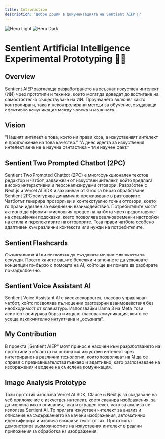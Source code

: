 ```yaml
---
title: Introduction
description: 'Добре дошли в документацията на Sentient AIEP 🚀'
---
```


<img
  className="block dark:hidden"
  src="/images/hero.png"
  alt="Hero Light"
/>
<img
  className="hidden dark:block"
  src="/images/hero.png"
  alt="Hero Dark"
/>

# Sentient Artificial Intelligence Experimental Prototyping 👋🏽

## Overview
Sentient AIEP разглежда разработването на осъзнат изкуствен интелект (ИИ) чрез прототипи и техники, които могат да доведат до постигане на самостоятелно съществуване на ИИ. Проучването включва както контролирани, така и неконтролирани методи за обучение, създаващи ефективна комуникация между човека и машината.

## Vision
"Нашият интелект е това, което ни прави хора, а изкуственият интелект е продължение на това качество." "А днес идеята за изкуствения интелект вече не е научна фантастика – тя е научен факт."

## Sentient Two Prompted Chatbot (2PC)
Sentient Two Prompted Chatbot (2PC) е многофункционален текстов редактор и чатбот, задвижван от изкуствен интелект, който предлага високо интерактивни и персонализируеми отговори. Разработен с Next.js и Vercel AI SDK и захранван от Groq за бързо обработване, Sentient 2PC осигурява динамично преживяване в разговорите. Чатботът генерира прозорливи и контекстуално точни отговори, което го прави идеален за ежедневни взаимодействия. Потребителите могат активно да оформят мисловния процес на чатбота чрез предоставяне на специфични подсказки, което позволява реалновременни настройки на стила и перспективите на отговорите. Това прави чатбота особено адаптивен към различни контексти или нужди на потребителите.

## Sentient Flashcards
Съзнателният AI ви позволява да създавате мощни флашкарти за секунди. Просто качете вашите бележки и започнете да усвоявате концепции по-бързо с помощта на AI, който ще ви помага да разбирате по-задълбочено.

## Sentient Voice Assistant AI
Sentient Voice Assistant AI е високоскоростен, гласово управляван чатбот, който позволява пълноценни разговорни взаимодействия без необходимост от клавиатура. Използвайки Llama 3 на Meta, този асистент осигурява бърза и изцяло гласова комуникация, която се усеща изключително интуитивна и „осъзната“.

## My Contribution
В проекта „Sentient AIEP“ моят принос е насочен към разработването на прототипи в областта на осъзнатия изкуствен интелект чрез интегриране на различни технологии, които позволяват на AI да се справя с предизвикателства гъвкаво и адаптивно, като разпознаване на изображения и водене на смислена комуникация.

## Image Analysis Prototype
Този прототип използва Vercel AI SDK, Claude и Next.js за създаване на уеб приложение с изкуствен интелект, което сканира изображения, за да извлича както описания, така и вграден текст, като за анализа се използва Sentient AI. То прилага изкуствен интелект за анализ и описание на съдържанието на качени изображения, автоматично идентифицира и извлича всякакъв текст от тях. Прототипът демонстрира възможностите на изкуствения интелект в реални приложения за обработка на изображения.